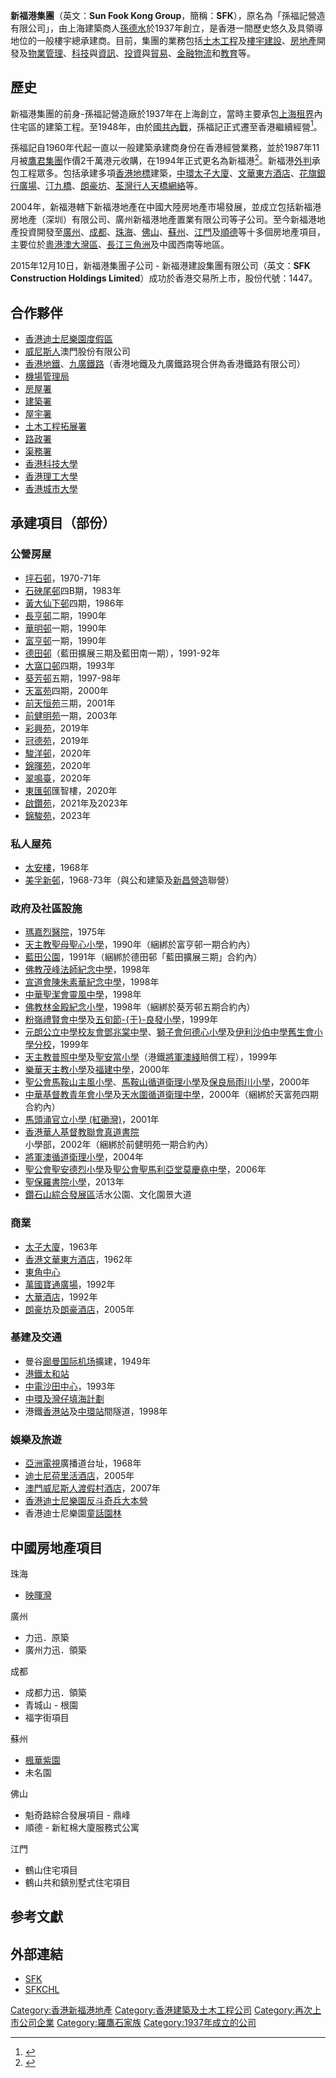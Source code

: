 '''新福港集團'''（英文：'''Sun Fook Kong Group '''，簡稱：'''SFK '''），原名為「孫福記營造有限公司」，由上海建築商人[[孫德水|孫德水]]於1937年創立，是香港一間歷史悠久及具領導地位的一般樓宇總承建商。目前，集團的業務包括[[土木工程|土木工程]]及[[樓宇|樓宇]][[建設|建設]]、[[房地產|房地產]]開發及[[物業管理|物業管理]]、[[科技|科技]]與[[資訊|資訊]]、[[投資|投資]]與[[貿易|貿易]]、[[金融|金融]][[物流|物流]]和[[教育|教育]]等。

==歷史==
新福港集團的前身-孫福記營造廠於1937年在上海創立，當時主要承包[[上海租界|上海租界]]內住宅區的建築工程。至1948年，由於[[國共內戰|國共內戰]]，孫福記正式遷至香港繼續經營<ref>{{Cite web |url=https://industrialhistoryhk.org/shanghainese-builders-in-hong-kong-part-five-ngo-kee-and-sung-foo-keelidell/ |title=Shanghainese Builders in Hong Kong (Part Five) – Ngo Kee and Sung Foo Kee/Lidell |access-date=2020-11-20 |archive-date=2020-11-29 |archive-url=https://web.archive.org/web/20201129145327/https://industrialhistoryhk.org/shanghainese-builders-in-hong-kong-part-five-ngo-kee-and-sung-foo-keelidell/ |dead-url=no }}</ref>。

孫福記自1960年代起一直以一般建築承建商身份在香港經營業務，並於1987年11月被[[鷹君集團|鷹君集團]]作價2千萬港元收購，在1994年正式更名為新福港<ref>{{cite news|title=Sung Foo Kee changes name|url=https://www.scmp.com/article/88464/sung-foo-kee-changes-name|work=南華早報|date=1994-09-15|accessdate=2020-11-20|archive-date=2021-05-09|archive-url=https://web.archive.org/web/20210509235512/https://www.scmp.com/article/88464/sung-foo-kee-changes-name|dead-url=no}}</ref>。新福港[[外判|外判]]承包工程眾多。包括承建多項[[香港地標|香港地標]]建築，[[中環|中環]][[太子大廈|太子大廈]]、[[文華東方酒店|文華東方酒店]]、[[花旗銀行廣場|花旗銀行廣場]]、[[汀九橋|汀九橋]]、[[朗豪坊|朗豪坊]]、[[荃灣行人天橋網絡|荃灣行人天橋網絡]]等。

2004年，新福港轄下新福港地產在中國大陸房地產市場發展，並成立包括新福港房地產（深圳）有限公司、廣州新福港地產置業有限公司等子公司。至今新福港地產投資開發至[[廣州|廣州]]、[[成都|成都]]、[[珠海|珠海]]、[[佛山|佛山]]、[[蘇州|蘇州]]、[[江門|江門]]及[[順德|順德]]等十多個房地產項目，主要位於[[粵港澳大灣區|粵港澳大灣區]]、[[長江三角洲|長江三角洲]]及中國西南等地區。

2015年12月10日，新福港集團子公司 - 新福港建設集團有限公司（英文：'''SFK Construction Holdings Limited'''）成功於香港交易所上市，股份代號：1447。

== 合作夥伴 ==
*[[香港迪士尼樂園度假區|香港迪士尼樂園度假區]]
*[[威尼斯人|威尼斯人]]澳門股份有限公司
*[[香港地鐵|香港地鐵]]、[[九廣鐵路|九廣鐵路]]（香港地鐵及九廣鐵路現合併為香港鐵路有限公司）
*[[機場管理局|機場管理局]]
*[[房屋署|房屋署]]
*[[建築署|建築署]]
*[[屋宇署|屋宇署]]
*[[土木工程拓展署|土木工程拓展署]]
*[[路政署|路政署]]
*[[渠務署|渠務署]]
*[[香港科技大學|香港科技大學]]
*[[香港理工大學|香港理工大學]]
*[[香港城市大學|香港城市大學]]

==承建項目（部份）==
===公營房屋===
* [[坪石邨|坪石邨]]，1970-71年
* [[石硤尾邨|石硤尾邨]]四B期，1983年
* [[黃大仙下邨|黃大仙下邨]]四期，1986年
* [[長亨邨|長亨邨]]二期，1990年
* [[華明邨|華明邨]]一期，1990年
* [[富亨邨|富亨邨]]一期，1990年
* [[德田邨|德田邨]]（藍田擴展三期及藍田南一期），1991-92年
* [[大窩口邨|大窩口邨]]四期，1993年
* [[葵芳邨|葵芳邨]]五期，1997-98年
* [[天富苑|天富苑]]四期，2000年
* [[天恒邨|前天恒苑]]三期，2001年
* [[健明邨|前健明苑]]一期，2003年
* [[彩興苑|彩興苑]]，2019年
* [[冠德苑|冠德苑]]，2019年
* [[駿洋邨|駿洋邨]]，2020年
* [[錦暉苑|錦暉苑]]，2020年
* [[翠鳴臺|翠鳴臺]]，2020年
* [[東匯邨|東匯邨]]匯智樓，2020年
* [[啟鑽苑|啟鑽苑]]，2021年及2023年
* [[錦駿苑|錦駿苑]]，2023年

===私人屋苑===
* [[太安樓|太安樓]]，1968年
* [[美孚新邨|美孚新邨]]，1968-73年（與公和建築及[[新昌營造|新昌營造]]聯營）
===政府及社區設施===
* [[瑪嘉烈醫院|瑪嘉烈醫院]]，1975年
* [[天主教聖母聖心小學|天主教聖母聖心小學]]，1990年（綑綁於富亨邨一期合約內）
* [[藍田公園|藍田公園]]，1991年（綑綁於德田邨「藍田擴展三期」合約內）
* [[佛教茂峰法師紀念中學|佛教茂峰法師紀念中學]]，1998年
* [[宣道會陳朱素華紀念中學|宣道會陳朱素華紀念中學]]，1998年
* [[中華聖潔會靈風中學|中華聖潔會靈風中學]]，1998年
* [[佛教林金殿紀念小學|佛教林金殿紀念小學]]，1998年（綑綁於葵芳邨五期合約內）
* [[粉嶺禮賢會中學|粉嶺禮賢會中學]]及[[五旬節于良發小學|五旬節-{于}-良發小學]]，1999年
* [[元朗公立中學校友會鄧兆棠中學|元朗公立中學校友會鄧兆棠中學]]、[[獅子會何德心小學|獅子會何德心小學]]及[[伊利沙伯中學舊生會小學分校|伊利沙伯中學舊生會小學分校]]，1999年
* [[天主教普照中學|天主教普照中學]]及[[聖安當小學|聖安當小學]]（港鐵[[將軍澳綫|將軍澳綫]]賠償工程），1999年
* [[樂華天主教小學|樂華天主教小學]]及[[福建中學|福建中學]]，2000年
* [[聖公會馬鞍山主風小學|聖公會馬鞍山主風小學]]、[[馬鞍山循道衛理小學|馬鞍山循道衛理小學]]及[[保良局雨川小學|保良局雨川小學]]，2000年
* [[中華基督教青年會小學|中華基督教青年會小學]]及[[天水圍循道衛理中學|天水圍循道衛理中學]]，2000年（綑綁於天富苑四期合約內）
* [[馬頭涌官立小學_(紅磡灣)|馬頭涌官立小學 (紅磡灣)]]，2001年
* [[香港華人基督教聯會真道書院|香港華人基督教聯會真道書院]]小學部，2002年（綑綁於前健明苑一期合約內）
* [[將軍澳循道衛理小學|將軍澳循道衛理小學]]，2004年
* [[聖公會聖安德烈小學|聖公會聖安德烈小學]]及[[聖公會聖馬利亞堂莫慶堯中學|聖公會聖馬利亞堂莫慶堯中學]]，2006年
* [[聖保羅書院小學|聖保羅書院小學]]，2013年
* [[鑽石山綜合發展區|鑽石山綜合發展區]]活水公園、文化園景大道

===商業===
* [[太子大廈|太子大廈]]，1963年
* [[香港文華東方酒店|香港文華東方酒店]]，1962年
* [[東角中心|東角中心]]
* [[萬國寶通廣場|萬國寶通廣場]]，1992年
* [[大華酒店|大華酒店]]，1992年
* [[朗豪坊|朗豪坊]]及[[朗豪酒店|朗豪酒店]]，2005年
===基建及交通===
* 曼谷[[廊曼国际机场|廊曼国际机场]]擴建，1949年
* [[港鐵|港鐵]][[太和站_(香港)|太和站]]
* [[中電沙田中心|中電沙田中心]]，1993年
* [[中環及灣仔填海計劃|中環及灣仔填海計劃]]
* 港鐵[[香港站|香港站]]及[[中環站|中環站]]間隧道，1998年

===娛樂及旅遊===
* [[亞洲電視|亞洲電視]]廣播道台址，1968年
* [[迪士尼荷里活酒店|迪士尼荷里活酒店]]，2005年
* [[澳門威尼斯人渡假村酒店|澳門威尼斯人渡假村酒店]]，2007年
* [[香港迪士尼樂園|香港迪士尼樂園]][[反斗奇兵大本營|反斗奇兵大本營]]
* 香港迪士尼樂園[[童話園林|童話園林]]

==中國房地產項目==
珠海 
*  [[映暉灣|映暉灣]] 
廣州 
*  力迅．原築 
*  廣州力迅．領築 
成都 
*  成都力迅．領築 
*  青城山 - 根園 
*  福字街項目 
蘇州 
*  [[楓華紫園|楓華紫園]] 
*  未名園 
佛山 
*  魁奇路綜合發展項目 - 鼎峰
*  順德 - 新紅棉大廈服務式公寓 
江門 
*  鶴山住宅項目 
*  鶴山共和鎮別墅式住宅項目

==参考文獻==
<div class="references-small">
<references />
</div>

==外部連結==
* [http://www.sfk.com.hk/ SFK] {{Wayback|url=http://www.sfk.com.hk/ |date=20210117174827 }}
*[http://www.sfkchl.com.hk/ SFKCHL] {{Wayback|url=http://www.sfkchl.com.hk/ |date=20210121180547 }}

[[Category:香港新福港地產|Category:香港新福港地產]]
[[Category:香港建築及土木工程公司|Category:香港建築及土木工程公司]]
[[Category:再次上市公司企業|Category:再次上市公司企業]]
[[Category:羅鷹石家族|Category:羅鷹石家族]]
[[Category:1937年成立的公司|Category:1937年成立的公司]]